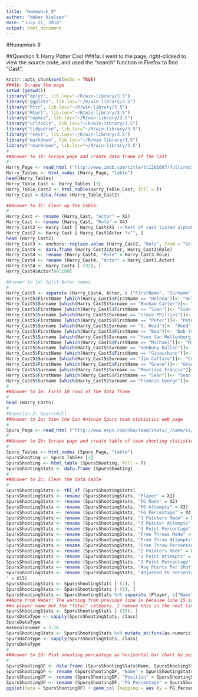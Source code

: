 ---
title: "Homework_9"
author: "Heber Nielsen"
date: "July 21, 2018"
output: html_document
---
#Homework 9

##Question 1: Harry Potter Cast
###1a: I went to the page, right-clicked to view the source code, and used the "search" function in Firefox to find "Cast".

```{r setup}
knitr::opts_chunk$set(echo = TRUE)
###1b: Scrape the page
setwd (getwd())
library("dplyr", lib.loc="~/R/win-library/3.5")
library("ggplot2", lib.loc="~/R/win-library/3.5")
library("httr", lib.loc="~/R/win-library/3.5")
library("RCurl", lib.loc="~/R/win-library/3.5")
library("repmis", lib.loc="~/R/win-library/3.5")
library("urltools", lib.loc="~/R/win-library/3.5")
library("tidyverse", lib.loc="~/R/win-library/3.5")
library("rvest", lib.loc="~/R/win-library/3.5")
library("markdown", lib.loc="~/R/win-library/3.5")
library("rmarkdown", lib.loc="~/R/win-library/3.5")
#
##Answer to 1b: Scrape page and create data frame of the Cast
#
Harry_Page <- read_html ("http://www.imdb.com/title/tt1201607/fullcredits?ref_=tt_ql_1")
Harry_Tables <- html_nodes (Harry_Page, "table")
head(Harry_Tables)
Harry_Table_Cast <- Harry_Tables [3]
Harry_Table_Cast2 <- html_table(Harry_Table_Cast, fill = T)
Harry_Cast = data.frame (Harry_Table_Cast2)

##Answer to 1C: Clean up the table:
#
Harry_Cast <- rename (Harry_Cast, "Actor" = X2)
Harry_Cast <- rename (Harry_Cast, "Role" = X4)
Harry_Cast2 <- Harry_Cast [ Harry_Cast$X1 !="Rest of cast listed alphabetically:", ]
Harry_Cast2 <- Harry_Cast [ Harry_Cast$Actor !="", ]
head (Harry_Cast2)
Harry_Cast3 <- anchors::replace.value (Harry_Cast2, "Role", from = "Griphook /  \n            Professor Filius Flitwick", to = "Griphook / Professor Filius Flitwick")
Harry_Cast4 <- data.frame (Harry_Cast3$Actor, Harry_Cast3$Role)
Harry_Cast4 <- rename (Harry_Cast4, "Role" = Harry_Cast3.Role)
Harry_Cast4 <- rename (Harry_Cast4, "Actor" = Harry_Cast3.Actor)
Harry_Cast4 <- Harry_Cast4 [-(92), ]
Harry_Cast4$Actor[90:100]

#Answer to 1d: Split Actor names
#
Harry_Cast5 <- separate (Harry_Cast4, Actor, c ("FirstName", "Surname" ), sep = " ", extra = "merge", fill = "left")
Harry_Cast5$FirstName [which(Harry_Cast5$FirstName == "Helena")]<- "Helena Bonham"
Harry_Cast5$Surname [which(Harry_Cast5$Surname == "Bonham Carter")]<- "Carter"
Harry_Cast5$FirstName [which(Harry_Cast5$FirstName == "Sian")]<- "Sian Grace"
Harry_Cast5$Surname [which(Harry_Cast5$Surname == "Grace Phillips")]<- "Phillips"
Harry_Cast5$FirstName [which(Harry_Cast5$FirstName == "Peter")]<- "Peter G."
Harry_Cast5$Surname [which(Harry_Cast5$Surname == "G. Reed")]<- "Reed"
Harry_Cast5$FirstName [which(Harry_Cast5$FirstName == "Bob")]<- "Bob Yves Van Hellenberg"
Harry_Cast5$Surname [which(Harry_Cast5$Surname == "Yves Van Hellenberg Hubar")]<- "Hubar"
Harry_Cast5$FirstName [which(Harry_Cast5$FirstName == "Michael")]<- "Michael Henbury"
Harry_Cast5$Surname [which(Harry_Cast5$Surname == "Henbury Ballan")]<- "Ballan"
Harry_Cast5$FirstName [which(Harry_Cast5$FirstName == "Gioacchino")]<- "Gioacchino Jim"
Harry_Cast5$Surname [which(Harry_Cast5$Surname == "Jim Cuffaro")]<- "Cuffaro"
Harry_Cast5$FirstName [which(Harry_Cast5$FirstName == "Grace")]<- "Grace Meurisse"
Harry_Cast5$Surname [which(Harry_Cast5$Surname == "Meurisse Francis")]<- "Francis"
Harry_Cast5$FirstName [which(Harry_Cast5$FirstName == "Sean")]<- "Sean Francis"
Harry_Cast5$Surname [which(Harry_Cast5$Surname == "Francis George")]<- "George"
#
##Answer to 1e: First 10 rows of the data frame
#
head (Harry_Cast5)
#
#Question 2: SportsBall
##Answer to 2a: View the San Antonio Spurs team statistics web page
#
Spurs_Page <- read_html ("http://www.espn.com/nba/team/stats/_/name/sa/san-antonio-spurs")
#
##Answer to 2b: Scrape page and create table of team shooting statistics
#
Spurs_Tables <- html_nodes (Spurs_Page, "table")
SpursShooting <- Spurs_Tables [2]
SpursShooting <- html_table (SpursShooting, fill = T)
SpursShootingStats <- data.frame (SpursShooting)
#
##Answer to 2c: Clean the data table
#
SpursShootingStats <- tbl_df (SpursShootingStats)
SpursShootingStats <- rename (SpursShootingStats, "Player" = X1)
SpursShootingStats <- rename (SpursShootingStats, "FG Made" = X2)
SpursShootingStats <- rename (SpursShootingStats, "FG Attempts" = X3)
SpursShootingStats <- rename (SpursShootingStats, "FG_Percentage" = X4)
SpursShootingStats <- rename (SpursShootingStats, "3 Pointers Made" = X5)
SpursShootingStats <- rename (SpursShootingStats, "3 Pointer Attempts" = X6)
SpursShootingStats <- rename (SpursShootingStats, "3 Point Percentage" = X7)
SpursShootingStats <- rename (SpursShootingStats, "Free Throws Made" = X8)
SpursShootingStats <- rename (SpursShootingStats, "Free Throw Attempts" = X9)
SpursShootingStats <- rename (SpursShootingStats, "Free Throw Percentage" = X10)
SpursShootingStats <- rename (SpursShootingStats, "2 Pointers Made" = X11)
SpursShootingStats <- rename (SpursShootingStats, "2 Point Attempts" = X12)
SpursShootingStats <- rename (SpursShootingStats, "2 Point Percentage" = X13)
SpursShootingStats <- rename (SpursShootingStats, "Avg Points Per Shot" = X14)
SpursShootingStats <- rename (SpursShootingStats, "Adjusted FG Percentage
" = X15)
SpursShootingStats <- SpursShootingStats [-(2), ]
SpursShootingStats <- SpursShootingStats [-(1), ]
SpursShootingStats <- SpursShootingStats %>% separate (Player, c("Name", "Position"), ",")
##Note from Heber: The warning from previous line is because line 15 is not
##a player name but the "Total" category. I remove this in the next line.
SpursShootingStats <- SpursShootingStats [-(15), ]
SpursDataType <- sapply(SpursShootingStats, class)
SpursDataType
makecolsnumer = 3:16
SpursShootingStats <- SpursShootingStats %>% mutate_at(funs(as.numeric), .vars =  makecolsnumer)
SpursDataType <- sapply(SpursShootingStats, class)
SpursDataType
#
##Answer to 2d: Plot shooting percentage as horizontal bar chart by position
#
SpursShootingDF <- data.frame (SpursShootingStats$Name, SpursShootingStats$Position, SpursShootingStats$FG_Percentage)
SpursShootingDF <- rename (SpursShootingDF, "Name" = SpursShootingStats.Name)
SpursShootingDF <- rename (SpursShootingDF, "Position" = SpursShootingStats.Position)
SpursShootingDF <- rename (SpursShootingDF, "FG_Percentage" = SpursShootingStats.FG_Percentage)
ggplot(data = SpursShootingDF) + geom_col (mapping = aes (y = FG_Percentage, x = Name, color = Position, fill = Position)) + coord_flip()
```
